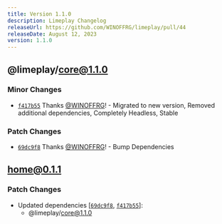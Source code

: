 ```yaml
---
title: Version 1.1.0
description: Limeplay Changelog
releaseUrl: https://github.com/WINOFFRG/limeplay/pull/44
releaseDate: August 12, 2023
version: 1.1.0
---
```


## @limeplay/core@1.1.0

### Minor Changes

-   [`f417b55`](https://github.com/WINOFFRG/limeplay/commit/f417b558ade33b80a90c7f462ba0490bc86ca24d) Thanks [@WINOFFRG](https://github.com/WINOFFRG)! - Migrated to new version, Removed additional dependencies, Completely Headless, Stable

### Patch Changes

-   [`69dc9f8`](https://github.com/WINOFFRG/limeplay/commit/69dc9f8306e5beed6879299991b4c6bf70696436) Thanks [@WINOFFRG](https://github.com/WINOFFRG)! - Bump Dependencies

## home@0.1.1

### Patch Changes

-   Updated dependencies \[[`69dc9f8`](https://github.com/WINOFFRG/limeplay/commit/69dc9f8306e5beed6879299991b4c6bf70696436), [`f417b55`](https://github.com/WINOFFRG/limeplay/commit/f417b558ade33b80a90c7f462ba0490bc86ca24d)]:
    -   @limeplay/core@1.1.0
